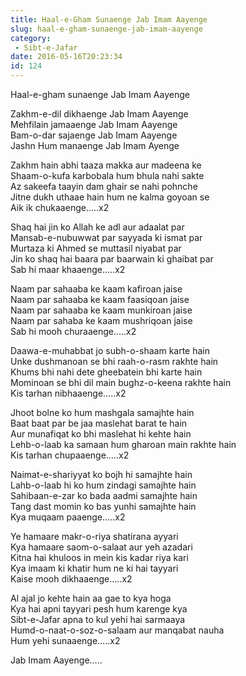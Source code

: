 ```yaml
---
title: Haal-e-Gham Sunaenge Jab Imam Aayenge
slug: haal-e-gham-sunaenge-jab-imam-aayenge
category:
 - Sibt-e-Jafar
date: 2016-05-16T20:23:34
id: 124
---
```


<p>Haal-e-gham sunaenge Jab Imam Aayenge</p>
<p>Zakhm-e-dil dikhaenge Jab Imam Aayenge<br />
Mehfilain jamaaenge Jab Imam Aayenge<br />
Bam-o-dar sajaenge Jab Imam Aayenge<br />
Jashn Hum manaenge Jab Imam Ayenge</p>
<p>Zakhm hain abhi taaza makka aur madeena ke<br />
Shaam-o-kufa karbobala hum bhula nahi sakte<br />
Az sakeefa taayin dam ghair se nahi pohnche<br />
Jitne dukh uthaae hain hum ne kalma goyoan se<br />
Aik ik chukaaenge…..x2</p>
<p>Shaq hai jin ko Allah ke adl aur adaalat par<br />
Mansab-e-nubuwwat par sayyada ki ismat par<br />
Murtaza ki Ahmed se muttasil niyabat par<br />
Jin ko shaq hai baara par baarwain ki ghaibat par<br />
Sab hi maar khaaenge…..x2</p>
<p>Naam par sahaaba ke kaam kafiroan jaise<br />
Naam par sahaaba ke kaam faasiqoan jaise<br />
Naam par sahaaba ke kaam munkiroan jaise<br />
Naam par sahaba ke kaam mushriqoan jaise<br />
Sab hi mooh churaaenge…..x2</p>
<p>Daawa-e-muhabbat jo subh-o-shaam karte hain<br />
Unke dushmanoan se bhi raah-o-rasm rakhte hain<br />
Khums bhi nahi dete gheebatein bhi karte hain<br />
Mominoan se bhi dil main bughz-o-keena rakhte hain<br />
Kis tarhan nibhaaenge…..x2</p>
<p>Jhoot bolne ko hum mashgala samajhte hain<br />
Baat baat par be jaa maslehat barat te hain<br />
Aur munafiqat ko bhi maslehat hi kehte hain<br />
Lehb-o-laab ka samaan hum gharoan main rakhte hain<br />
Kis tarhan chupaaenge…..x2</p>
<p>Naimat-e-shariyyat ko bojh hi samajhte hain<br />
Lahb-o-laab hi ko hum zindagi samajhte hain<br />
Sahibaan-e-zar ko bada aadmi samajhte hain<br />
Tang dast momin ko bas yunhi samajhte hain<br />
Kya muqaam paaenge…..x2</p>
<p>Ye hamaare makr-o-riya shatirana ayyari<br />
Kya hamaare saom-o-salaat aur yeh azadari<br />
Kitna hai khuloos in mein kis kadar riya kari<br />
Kya imaam ki khatir hum ne ki hai tayyari<br />
Kaise mooh dikhaaenge…..x2</p>
<p>Al ajal jo kehte hain aa gae to kya hoga<br />
Kya hai apni tayyari pesh hum karenge kya<br />
Sibt-e-Jafar apna to kul yehi hai sarmaaya<br />
Humd-o-naat-o-soz-o-salaam aur manqabat nauha<br />
Hum yehi sunaaenge…..x2</p>
<p>Jab Imam Aayenge…..</p>